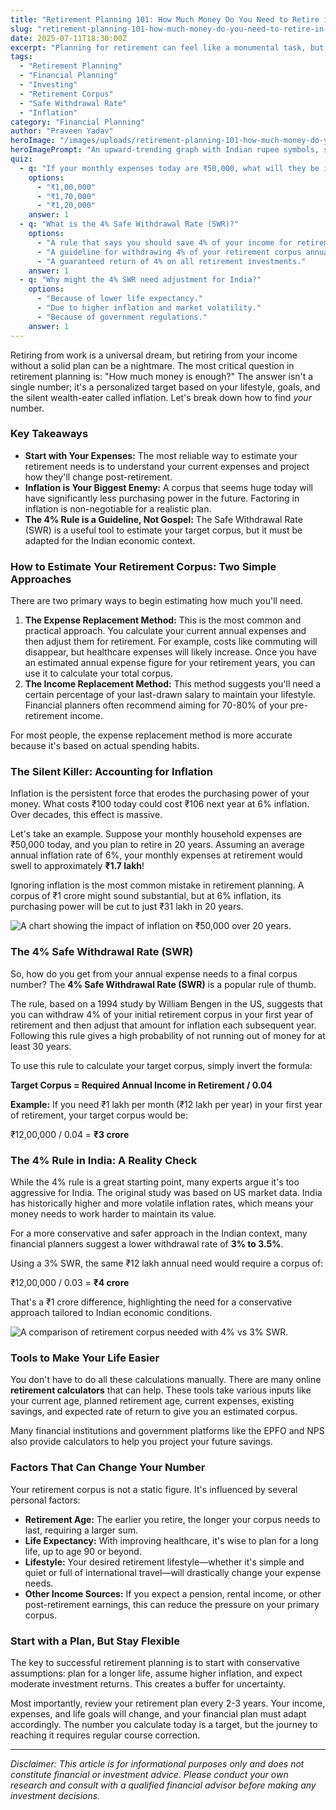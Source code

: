 ```yaml
---
title: "Retirement Planning 101: How Much Money Do You Need to Retire in India?"
slug: "retirement-planning-101-how-much-money-do-you-need-to-retire-in-india"
date: 2025-07-11T18:30:00Z
excerpt: "Planning for retirement can feel like a monumental task, but it all starts with one question: how much do you need? This guide breaks down how to calculate your retirement corpus, account for inflation, and use rules like the 4% SWR to secure your financial future in India."
tags:
  - "Retirement Planning"
  - "Financial Planning"
  - "Investing"
  - "Retirement Corpus"
  - "Safe Withdrawal Rate"
  - "Inflation"
category: "Financial Planning"
author: "Praveen Yadav"
heroImage: "/images/uploads/retirement-planning-101-how-much-money-do-you-need-to-retire-in-india/hero-image.jpg"
heroImagePrompt: "An upward-trending graph with Indian rupee symbols, superimposed over a serene image of a retired couple enjoying a sunset, symbolizing successful retirement planning."
quiz:
  - q: "If your monthly expenses today are ₹50,000, what will they be in 20 years with 6% annual inflation?"
    options:
      - "₹1,00,000"
      - "₹1,70,000"
      - "₹1,20,000"
    answer: 1
  - q: "What is the 4% Safe Withdrawal Rate (SWR)?"
    options:
      - "A rule that says you should save 4% of your income for retirement."
      - "A guideline for withdrawing 4% of your retirement corpus annually."
      - "A guaranteed return of 4% on all retirement investments."
    answer: 1
  - q: "Why might the 4% SWR need adjustment for India?"
    options:
      - "Because of lower life expectancy."
      - "Due to higher inflation and market volatility."
      - "Because of government regulations."
    answer: 1
---
```


Retiring from work is a universal dream, but retiring from your income without a solid plan can be a nightmare. The most critical question in retirement planning is: "How much money is enough?" The answer isn't a single number; it's a personalized target based on your lifestyle, goals, and the silent wealth-eater called inflation. Let's break down how to find *your* number.

### Key Takeaways
*   **Start with Your Expenses:** The most reliable way to estimate your retirement needs is to understand your current expenses and project how they'll change post-retirement.
*   **Inflation is Your Biggest Enemy:** A corpus that seems huge today will have significantly less purchasing power in the future. Factoring in inflation is non-negotiable for a realistic plan.
*   **The 4% Rule is a Guideline, Not Gospel:** The Safe Withdrawal Rate (SWR) is a useful tool to estimate your target corpus, but it must be adapted for the Indian economic context.

### How to Estimate Your Retirement Corpus: Two Simple Approaches

There are two primary ways to begin estimating how much you'll need.

1.  **The Expense Replacement Method:** This is the most common and practical approach. You calculate your current annual expenses and then adjust them for retirement. For example, costs like commuting will disappear, but healthcare expenses will likely increase. Once you have an estimated annual expense figure for your retirement years, you can use it to calculate your total corpus.
2.  **The Income Replacement Method:** This method suggests you'll need a certain percentage of your last-drawn salary to maintain your lifestyle. Financial planners often recommend aiming for 70-80% of your pre-retirement income.

For most people, the expense replacement method is more accurate because it's based on actual spending habits.

### The Silent Killer: Accounting for Inflation

Inflation is the persistent force that erodes the purchasing power of your money. What costs ₹100 today could cost ₹106 next year at 6% inflation. Over decades, this effect is massive.

Let's take an example. Suppose your monthly household expenses are ₹50,000 today, and you plan to retire in 20 years. Assuming an average annual inflation rate of 6%, your monthly expenses at retirement would swell to approximately **₹1.7 lakh**!

Ignoring inflation is the most common mistake in retirement planning. A corpus of ₹1 crore might sound substantial, but at 6% inflation, its purchasing power will be cut to just ₹31 lakh in 20 years.

![A chart showing the impact of inflation on ₹50,000 over 20 years.](/images/uploads/retirement-planning-101-how-much-money-do-you-need-to-retire-in-india/inflation-impact.png)

### The 4% Safe Withdrawal Rate (SWR)

So, how do you get from your annual expense needs to a final corpus number? The **4% Safe Withdrawal Rate (SWR)** is a popular rule of thumb.

The rule, based on a 1994 study by William Bengen in the US, suggests that you can withdraw 4% of your initial retirement corpus in your first year of retirement and then adjust that amount for inflation each subsequent year. Following this rule gives a high probability of not running out of money for at least 30 years.

To use this rule to calculate your target corpus, simply invert the formula:

**Target Corpus = Required Annual Income in Retirement / 0.04**

**Example:** If you need ₹1 lakh per month (₹12 lakh per year) in your first year of retirement, your target corpus would be:

₹12,00,000 / 0.04 = **₹3 crore**

### The 4% Rule in India: A Reality Check

While the 4% rule is a great starting point, many experts argue it's too aggressive for India. The original study was based on US market data. India has historically higher and more volatile inflation rates, which means your money needs to work harder to maintain its value.

For a more conservative and safer approach in the Indian context, many financial planners suggest a lower withdrawal rate of **3% to 3.5%**.

Using a 3% SWR, the same ₹12 lakh annual need would require a corpus of:

₹12,00,000 / 0.03 = **₹4 crore**

That's a ₹1 crore difference, highlighting the need for a conservative approach tailored to Indian economic conditions.

![A comparison of retirement corpus needed with 4% vs 3% SWR.](/images/uploads/retirement-planning-101-how-much-money-do-you-need-to-retire-in-india/swr-comparison.png)

### Tools to Make Your Life Easier

You don't have to do all these calculations manually. There are many online **retirement calculators** that can help. These tools take various inputs like your current age, planned retirement age, current expenses, existing savings, and expected rate of return to give you an estimated corpus.

Many financial institutions and government platforms like the EPFO and NPS also provide calculators to help you project your future savings.

### Factors That Can Change Your Number

Your retirement corpus is not a static figure. It's influenced by several personal factors:

*   **Retirement Age:** The earlier you retire, the longer your corpus needs to last, requiring a larger sum.
*   **Life Expectancy:** With improving healthcare, it's wise to plan for a long life, up to age 90 or beyond.
*   **Lifestyle:** Your desired retirement lifestyle—whether it's simple and quiet or full of international travel—will drastically change your expense needs.
*   **Other Income Sources:** If you expect a pension, rental income, or other post-retirement earnings, this can reduce the pressure on your primary corpus.

### Start with a Plan, But Stay Flexible

The key to successful retirement planning is to start with conservative assumptions: plan for a longer life, assume higher inflation, and expect moderate investment returns. This creates a buffer for uncertainty.

Most importantly, review your retirement plan every 2-3 years. Your income, expenses, and life goals will change, and your financial plan must adapt accordingly. The number you calculate today is a target, but the journey to reaching it requires regular course correction.

---
*Disclaimer: This article is for informational purposes only and does not constitute financial or investment advice. Please conduct your own research and consult with a qualified financial advisor before making any investment decisions.*
